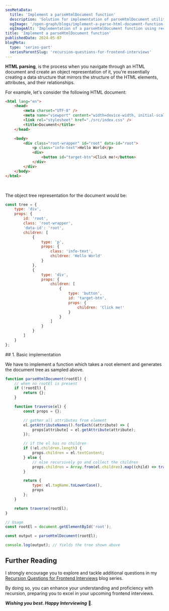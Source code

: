 ```yaml
---
seoMetaData:
  title: 'Implement a parseHtmlDocument function'
  description: 'Solution for implementation of parseHtmlDocument utility function question using recursion asked in frontend interviews.'
  ogImage: '/open-graph/blogs/implement-a-parse-html-document-function.webp'
  ogImageAlt: 'Implementation of a parseHtmlDocument function using recursion'
title: 'Implement a parseHtmlDocument function'
publishedDate: 2024-05-07
blogMeta:
  type: 'series-part'
  seriesParentSlug: 'recursion-questions-for-frontend-interviews'
---
```


**HTML parsing**, is the process when you navigate through an HTML document and create an object representation of it, you're essentially creating a data structure that mirrors the structure of the HTML elements, attributes, and their relationships.

For example, let's consider the following HTML document:

```html title="./sampleDocument.html"
<html lang="en">
	<head>
		<meta charset="UTF-8" />
		<meta name="viewport" content="width=device-width, initial-scale=1.0" />
		<link rel="stylesheet" href="./src/index.css" />
		<title>Document</title>
	</head>

	<body>
		<div class="root-wrapper" id="root" data-id="root">
			<p class="info-text">Hello World</p>
			<div>
				<button id="target-btn">Click me!</button>
			</div>
		</div>
	</body>
</html>
```

<br />

The object tree representation for the document would be:

```js title="./src/sampleTree.js"
const tree = {
	type: 'div',
	props: {
		id: 'root',
		class: 'root-wrapper',
		'data-id': 'root',
		children: [
			{
				type: 'p',
				props: {
					class: 'info-text',
					children: 'Hello World'
				}
			},
			{
				type: 'div',
				props: {
					children: [
						{
							type: 'button',
							id: 'target-btn',
							props: {
								children: 'Click me!'
							}
						}
					]
				}
			}
		]
	}
};
```

<section>
## 1. Basic implementation

We have to implement a <InlineCode code="parseHtmlDocument()"/> function which takes a root element and generates the document tree as sampled above.

```js title="./src/parseHtmlDocument.js"
function parseHtmlDocument(rootEl) {
	// when no rootEl is present
	if (!rootEl) {
		return {};
	}

	function traverse(el) {
		const props = {};

		// gather all attributes from element
		el.getAttributeNames().forEach((attribute) => {
			props[attribute] = el.getAttribute(attribute);
		});

		// if the el has no children
		if (!el.children.length) {
			props.children = el.textContent;
		} else {
			// else recursively go and collect the children
			props.children = Array.from(el.children).map((child) => traverse(child));
		}

		return {
			type: el.tagName.toLowerCase(),
			props
		};
	}

	return traverse(rootEl);
}

// Usage
const rootEl = document.getElementById('root');

const output = parseHtmlDocument(rootEl);

console.log(output); // Yields the tree shown above
```

</section>

## Further Reading

I strongly encourage you to explore and tackle additional questions in my [Recursion Questions for Frontend Interviews](/blog/recursion-questions-for-frontend-interviews/ 'Find more question on recursion in the recursion questions for frontend interviews blog series') blog series.

By doing so, you can enhance your understanding and proficiency with recursion, preparing you to excel in your upcoming frontend interviews.

**_Wishing you best. Happy Interviewing_** 🫡.
